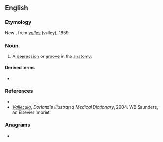 ==English==

===Etymology===
New {{etyl|la|en}}, from ''[[valles]]'' (valley), 1859.

===Noun===
{{en-noun}}

# {{lb|en|medical}} A [[depression]] or [[groove]] in the [[anatomy]].

====Derived terms====
* {{l|en|vallecular}}

===References===
* {{R:Webster NCD 1974}}
* ''[http://www.mercksource.com/pp/us/cns/cns_hl_dorlands.jspzQzpgzEzzSzppdocszSzuszSzcommonzSzdorlandszSzdorlandzSzdmd_v_02zPzhtm#12843645 Vallecula]'', ''Dorland's Illustrated Medical Dictionary'', 2004. WB Saunders, an Elsevier imprint.

===Anagrams===
* {{l|en|call value}}